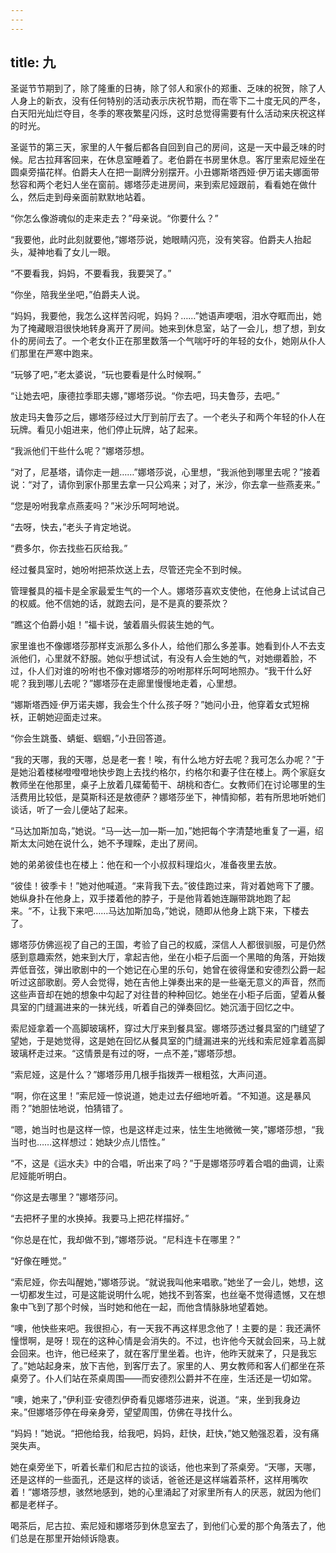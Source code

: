 ```yaml
---
---
---
```

title: 九
---



圣诞节节期到了，除了隆重的日祷，除了邻人和家仆的郑重、乏味的祝贺，除了人人身上的新衣，没有任何特别的活动表示庆祝节期，而在零下二十度无风的严冬，白天阳光灿烂夺目，冬季的寒夜繁星闪烁，这时总觉得需要有什么活动来庆祝这样的时光。

圣诞节的第三天，家里的人午餐后都各自回到自己的房间，这是一天中最乏味的时候。尼古拉拜客回来，在休息室睡着了。老伯爵在书房里休息。客厅里索尼娅坐在圆桌旁描花样。伯爵夫人在把一副牌分别摆开。小丑娜斯塔西娅·伊万诺夫娜面带愁容和两个老妇人坐在窗前。娜塔莎走进房间，来到索尼娅跟前，看看她在做什么，然后走到母亲面前默默地站着。

“你怎么像游魂似的走来走去？”母亲说。“你要什么？”

“我要他，此时此刻就要他，”娜塔莎说，她眼睛闪亮，没有笑容。伯爵夫人抬起头，凝神地看了女儿一眼。

“不要看我，妈妈，不要看我，我要哭了。”

“你坐，陪我坐坐吧，”伯爵夫人说。

“妈妈，我要他，我怎么这样苦闷呢，妈妈？……”她语声哽咽，泪水夺眶而出，她为了掩藏眼泪很快地转身离开了房间。她来到休息室，站了一会儿，想了想，到女仆的房间去了。一个老女仆正在那里数落一个气喘吁吁的年轻的女仆，她刚从仆人们那里在严寒中跑来。

“玩够了吧，”老太婆说，“玩也要看是什么时候啊。”

“让她去吧，康德拉季耶夫娜，”娜塔莎说。“你去吧，玛夫鲁莎，去吧。”

放走玛夫鲁莎之后，娜塔莎经过大厅到前厅去了。一个老头子和两个年轻的仆人在玩牌。看见小姐进来，他们停止玩牌，站了起来。

“我派他们干些什么呢？”娜塔莎想。

“对了，尼基塔，请你走一趟……”娜塔莎说，心里想，“我派他到哪里去呢？”接着说：“对了，请你到家仆那里去拿一只公鸡来；对了，米沙，你去拿一些燕麦来。”

“您是吩咐我拿点燕麦吗？”米沙乐呵呵地说。

“去呀，快去，”老头子肯定地说。

“费多尔，你去找些石灰给我。”

经过餐具室时，她吩咐把茶炊送上去，尽管还完全不到时候。

管理餐具的福卡是全家最爱生气的一个人。娜塔莎喜欢支使他，在他身上试试自己的权威。他不信她的话，就跑去问，是不是真的要茶炊？

“瞧这个伯爵小姐！”福卡说，皱着眉头假装生她的气。

家里谁也不像娜塔莎那样支派那么多仆人，给他们那么多差事。她看到仆人不去支派他们，心里就不舒服。她似乎想试试，有没有人会生她的气，对她绷着脸，不过，仆人们对谁的吩咐也不像对娜塔莎的吩咐那样乐呵呵地照办。“我干什么好呢？我到哪儿去呢？”娜塔莎在走廊里慢慢地走着，心里想。

“娜斯塔西娅·伊万诺夫娜，我会生个什么孩子呀？”她问小丑，他穿着女式短棉袄，正朝她迎面走过来。

“你会生跳蚤、蜻蜓、蝈蝈，”小丑回答道。

“我的天哪，我的天哪，总是老一套！唉，有什么地方好去呢？我可怎么办呢？”于是她沿着楼梯噔噔噔地快步跑上去找约格尔，约格尔和妻子住在楼上。两个家庭女教师坐在他那里，桌子上放着几碟葡萄干、胡桃和杏仁。女教师们在讨论哪里的生活费用比较低，是莫斯科还是敖德萨？娜塔莎坐下，神情抑郁，若有所思地听她们谈话，听了一会儿便站了起来。

“马达加斯加岛，”她说。“马—达—加—斯—加，”她把每个字清楚地重复了一遍，绍斯太太问她在说什么，她不予理睬，走出了房间。

她的弟弟彼佳也在楼上：他在和一个小叔叔料理焰火，准备夜里去放。

“彼佳！彼季卡！”她对他喊道。“来背我下去。”彼佳跑过来，背对着她弯下了腰。她纵身扑在他身上，双手搂着他的脖子，于是他背着她连蹦带跳地跑了起来。“不，让我下来吧……马达加斯加岛，”她说，随即从他身上跳下来，下楼去了。

娜塔莎仿佛巡视了自己的王国，考验了自己的权威，深信人人都很驯服，可是仍然感到意趣索然，她来到大厅，拿起吉他，坐在小柜子后面一个黑暗的角落，开始拨弄低音弦，弹出歌剧中的一个她记在心里的乐句，她曾在彼得堡和安德烈公爵一起听过这部歌剧。旁人会觉得，她在吉他上弹奏出来的是一些毫无意义的声音，然而这些声音却在她的想象中勾起了对往昔的种种回忆。她坐在小柜子后面，望着从餐具室的门缝漏进来的一抹光线，听着自己的弹奏回忆。她沉湎于回忆之中。

索尼娅拿着一个高脚玻璃杯，穿过大厅来到餐具室。娜塔莎透过餐具室的门缝望了望她，于是她觉得，这是她在回忆从餐具室的门缝漏进来的光线和索尼娅拿着高脚玻璃杯走过来。“这情景是有过的呀，一点不差，”娜塔莎想。

“索尼娅，这是什么？”娜塔莎用几根手指拨弄一根粗弦，大声问道。

“啊，你在这里！”索尼娅一惊说道，她走过去仔细地听着。“不知道。这是暴风雨？”她胆怯地说，怕猜错了。

“嗯，她当时也是这样一惊，也是这样走过来，怯生生地微微一笑，”娜塔莎想，“我当时也……这样想过：她缺少点儿悟性。”

“不，这是《运水夫》中的合唱，听出来了吗？”于是娜塔莎哼着合唱的曲调，让索尼娅能听明白。

“你这是去哪里？”娜塔莎问。

“去把杯子里的水换掉。我要马上把花样描好。”

“你总是在忙，我却做不到，”娜塔莎说。“尼科连卡在哪里？”

“好像在睡觉。”

“索尼娅，你去叫醒她，”娜塔莎说。“就说我叫他来唱歌。”她坐了一会儿，她想，这一切都发生过，可是这能说明什么呢，她找不到答案，也丝毫不觉得遗憾，又在想象中飞到了那个时候，当时她和他在一起，而他含情脉脉地望着她。

“噢，他快些来吧。我很担心，有一天我不再这样思念他了！主要的是：我还满怀憧憬啊，是呀！现在的这种心情是会消失的。不过，也许他今天就会回来，马上就会回来。也许，他已经来了，就在客厅里坐着。也许，他昨天就来了，只是我忘了。”她站起身来，放下吉他，到客厅去了。家里的人、男女教师和客人们都坐在茶桌旁了。仆人们站在茶桌周围——而安德烈公爵并不在座，生活还是一切如常。

“噢，她来了，”伊利亚·安德烈伊奇看见娜塔莎进来，说道。“来，坐到我身边来。”但娜塔莎停在母亲身旁，望望周围，仿佛在寻找什么。

“妈妈！”她说。“把他给我，给我吧，妈妈，赶快，赶快，”她又勉强忍着，没有痛哭失声。

她在桌旁坐下，听着长辈们和尼古拉的谈话，他也来到了茶桌旁。“天哪，天哪，还是这样的一些面孔，还是这样的谈话，爸爸还是这样端着茶杯，这样用嘴吹着！”娜塔莎想，骇然地感到，她的心里涌起了对家里所有人的厌恶，就因为他们都是老样子。

喝茶后，尼古拉、索尼娅和娜塔莎到休息室去了，到他们心爱的那个角落去了，他们总是在那里开始倾诉隐衷。